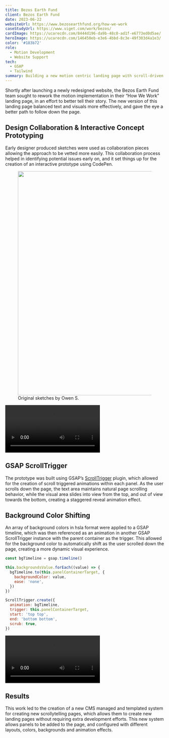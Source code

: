 ```yaml
---
title: Bezos Earth Fund
client: Bezos Earth Fund
date: 2023-06-22
websiteUrl: https://www.bezosearthfund.org/how-we-work
caseStudyUrl: https://www.viget.com/work/bezos/
cardImage: https://ucarecdn.com/8444d196-da9b-48c0-ad1f-e6773ed0d5ae/
heroImage: https://ucarecdn.com/146450eb-e3e6-4bbd-8c3e-49f303d4a1e3/
color: '#183b72'
role:
  - Motion Development
  - Website Support
tech:
  - GSAP
  - Tailwind
summary: Building a new motion centric landing page with scroll-driven reverse panel transitions and a color shifting background.
---
```



Shortly after launching a newly redesigned website, the Bezos Earth Fund team sought to rework the motion implementation in their “How We Work” landing page, in an effort to better tell their story. The new version of this landing page balanced text and visuals more effectively, and gave the eye a better path to follow down the page.

## Design Collaboration & Interactive Concept Prototyping

Early designer produced sketches were used as collaboration pieces allowing the approach to be vetted more easily. This collaboration process helped in identifying potential issues early on, and it set things up for the creation of an interactive prototype using CodePen.

<figure>
  <img
    src="https://ucarecdn.com/4e0cc31d-f192-4109-83ef-c9fd1865782f/-/quality/lightest/"
    width="500"
    height="708"
    alt=""
  />
  <figcaption>Original sketches by Owen S.</figcaption>
</figure>

<Video
  src="https://jeremyfrank-dev-assets.s3.amazonaws.com/bezos-prototype.mp4"
  caption="Initial CodePen prototype"
/>

## GSAP ScrollTrigger

The prototype was built using GSAP’s [ScrollTrigger](https://gsap.com/scroll/) plugin, which allowed for the creation of scroll triggered animations within each panel. As the user scrolls down the page, the text area maintains natural page scrolling behavior, while the visual area slides into view from the top, and out of view towards the bottom, creating a staggered reveal animation effect.

## Background Color Shifting

An array of background colors in hsla format were applied to a GSAP timeline, which was then referenced as an animation in another GSAP ScrollTrigger instance with the parent container as the trigger. This allowed for the background color to automatically shift as the user scrolled down the page, creating a more dynamic visual experience.

```js
const bgTimeline = gsap.timeline()

this.backgroundsValue.forEach((value) => {
  bgTimeline.to(this.panelContainerTarget, {
    backgroundColor: value,
    ease: 'none',
  })
})

ScrollTrigger.create({
  animation: bgTimeline,
  trigger: this.panelContainerTarget,
  start: 'top top',
  end: 'bottom bottom',
  scrub: true,
})
```

<Video
  src="https://jeremyfrank-dev-assets.s3.amazonaws.com/bezos-page.mp4"
  caption="GSAP ScrollTrigger animations and color shifting background"
/>

## Results

This work led to the creation of a new CMS managed and templated system for creating new scrollytelling pages, which allows them to create new landing pages without requiring extra development efforts. This new system allows panels to be added to the page, and configured with different layouts, colors, backgrounds and animation effects.
